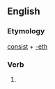==English==

===Etymology===
[[consist]] + [[-eth]]

===Verb===
'''{{PAGENAME}}'''

# {{archaic third-person singular of|consist}}